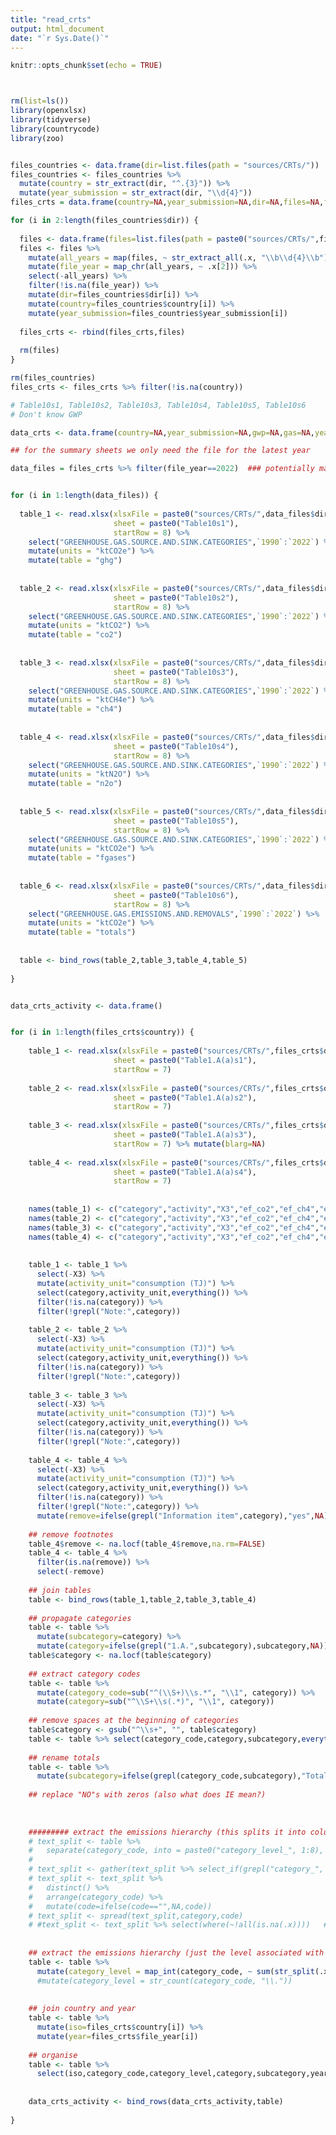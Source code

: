 ```yaml
---
title: "read_crts"
output: html_document
date: "`r Sys.Date()`"
---
```


```r
knitr::opts_chunk$set(echo = TRUE)



rm(list=ls())
library(openxlsx)
library(tidyverse)
library(countrycode)
library(zoo)



```


```r

files_countries <- data.frame(dir=list.files(path = "sources/CRTs/"))
files_countries <- files_countries %>% 
  mutate(country = str_extract(dir, "^.{3}")) %>% 
  mutate(year_submission = str_extract(dir, "\\d{4}"))
files_crts = data.frame(country=NA,year_submission=NA,dir=NA,files=NA,file_year=NA)

for (i in 2:length(files_countries$dir)) {
  
  files <- data.frame(files=list.files(path = paste0("sources/CRTs/",files_countries$dir[i])))
  files <- files %>% 
    mutate(all_years = map(files, ~ str_extract_all(.x, "\\b\\d{4}\\b")[[1]])) %>% 
    mutate(file_year = map_chr(all_years, ~ .x[2])) %>% 
    select(-all_years) %>% 
    filter(!is.na(file_year)) %>% 
    mutate(dir=files_countries$dir[i]) %>% 
    mutate(country=files_countries$country[i]) %>% 
    mutate(year_submission=files_countries$year_submission[i])
    
  files_crts <- rbind(files_crts,files)
  
  rm(files)
}

rm(files_countries)
files_crts <- files_crts %>% filter(!is.na(country))
```


```r

# Table10s1, Table10s2, Table10s3, Table10s4, Table10s5, Table10s6
# Don't know GWP

data_crts <- data.frame(country=NA,year_submission=NA,gwp=NA,gas=NA,year=NA,category=NA,value=NA)

## for the summary sheets we only need the file for the latest year

data_files = files_crts %>% filter(file_year==2022)  ### potentially make this dynamic for future updates


for (i in 1:length(data_files)) {
  
  table_1 <- read.xlsx(xlsxFile = paste0("sources/CRTs/",data_files$dir[i],"/",data_files$files[i]),
                       sheet = paste0("Table10s1"),
                       startRow = 8) %>%
    select("GREENHOUSE.GAS.SOURCE.AND.SINK.CATEGORIES",`1990`:`2022`) %>% 
    mutate(units = "ktCO2e") %>% 
    mutate(table = "ghg")
    
  
  table_2 <- read.xlsx(xlsxFile = paste0("sources/CRTs/",data_files$dir[i],"/",data_files$files[i]),
                       sheet = paste0("Table10s2"),
                       startRow = 8) %>%
    select("GREENHOUSE.GAS.SOURCE.AND.SINK.CATEGORIES",`1990`:`2022`) %>% 
    mutate(units = "ktCO2") %>% 
    mutate(table = "co2")
  
  
  table_3 <- read.xlsx(xlsxFile = paste0("sources/CRTs/",data_files$dir[i],"/",data_files$files[i]),
                       sheet = paste0("Table10s3"),
                       startRow = 8) %>%
    select("GREENHOUSE.GAS.SOURCE.AND.SINK.CATEGORIES",`1990`:`2022`) %>% 
    mutate(units = "ktCH4e") %>% 
    mutate(table = "ch4")
  
  
  table_4 <- read.xlsx(xlsxFile = paste0("sources/CRTs/",data_files$dir[i],"/",data_files$files[i]),
                       sheet = paste0("Table10s4"),
                       startRow = 8) %>%
    select("GREENHOUSE.GAS.SOURCE.AND.SINK.CATEGORIES",`1990`:`2022`) %>% 
    mutate(units = "ktN2O") %>% 
    mutate(table = "n2o")
  
  
  table_5 <- read.xlsx(xlsxFile = paste0("sources/CRTs/",data_files$dir[i],"/",data_files$files[i]),
                       sheet = paste0("Table10s5"),
                       startRow = 8) %>%
    select("GREENHOUSE.GAS.SOURCE.AND.SINK.CATEGORIES",`1990`:`2022`) %>% 
    mutate(units = "ktCO2e") %>% 
    mutate(table = "fgases")
  
  
  table_6 <- read.xlsx(xlsxFile = paste0("sources/CRTs/",data_files$dir[i],"/",data_files$files[i]),
                       sheet = paste0("Table10s6"),
                       startRow = 8) %>%
    select("GREENHOUSE.GAS.EMISSIONS.AND.REMOVALS",`1990`:`2022`) %>% 
    mutate(units = "ktCO2e") %>% 
    mutate(table = "totals")
  
  
  table <- bind_rows(table_2,table_3,table_4,table_5)
  
}



```


```r


data_crts_activity <- data.frame()


for (i in 1:length(files_crts$country)) {
  
    table_1 <- read.xlsx(xlsxFile = paste0("sources/CRTs/",files_crts$dir[i],"/",files_crts$files[i]),
                       sheet = paste0("Table1.A(a)s1"),
                       startRow = 7)
    
    table_2 <- read.xlsx(xlsxFile = paste0("sources/CRTs/",files_crts$dir[i],"/",files_crts$files[i]),
                       sheet = paste0("Table1.A(a)s2"),
                       startRow = 7)
    
    table_3 <- read.xlsx(xlsxFile = paste0("sources/CRTs/",files_crts$dir[i],"/",files_crts$files[i]),
                       sheet = paste0("Table1.A(a)s3"),
                       startRow = 7) %>% mutate(blarg=NA)
    
    table_4 <- read.xlsx(xlsxFile = paste0("sources/CRTs/",files_crts$dir[i],"/",files_crts$files[i]),
                       sheet = paste0("Table1.A(a)s4"),
                       startRow = 7)
    
    
    names(table_1) <- c("category","activity","X3","ef_co2","ef_ch4","ef_n2o","e_co2","e_ch4","e_n2o","captured_co2")
    names(table_2) <- c("category","activity","X3","ef_co2","ef_ch4","ef_n2o","e_co2","e_ch4","e_n2o","captured_co2")
    names(table_3) <- c("category","activity","X3","ef_co2","ef_ch4","ef_n2o","e_co2","e_ch4","e_n2o","captured_co2")
    names(table_4) <- c("category","activity","X3","ef_co2","ef_ch4","ef_n2o","e_co2","e_ch4","e_n2o","captured_co2")
    
    
    table_1 <- table_1 %>% 
      select(-X3) %>% 
      mutate(activity_unit="consumption (TJ)") %>% 
      select(category,activity_unit,everything()) %>% 
      filter(!is.na(category)) %>% 
      filter(!grepl("Note:",category))
    
    table_2 <- table_2 %>% 
      select(-X3) %>% 
      mutate(activity_unit="consumption (TJ)") %>% 
      select(category,activity_unit,everything()) %>% 
      filter(!is.na(category)) %>% 
      filter(!grepl("Note:",category))
    
    table_3 <- table_3 %>% 
      select(-X3) %>% 
      mutate(activity_unit="consumption (TJ)") %>% 
      select(category,activity_unit,everything()) %>% 
      filter(!is.na(category)) %>% 
      filter(!grepl("Note:",category))
    
    table_4 <- table_4 %>% 
      select(-X3) %>% 
      mutate(activity_unit="consumption (TJ)") %>% 
      select(category,activity_unit,everything()) %>% 
      filter(!is.na(category)) %>% 
      filter(!grepl("Note:",category)) %>% 
      mutate(remove=ifelse(grepl("Information item",category),"yes",NA))
    
    ## remove footnotes
    table_4$remove <- na.locf(table_4$remove,na.rm=FALSE)
    table_4 <- table_4 %>% 
      filter(is.na(remove)) %>% 
      select(-remove)
    
    ## join tables
    table <- bind_rows(table_1,table_2,table_3,table_4)
    
    ## propagate categories
    table <- table %>% 
      mutate(subcategory=category) %>% 
      mutate(category=ifelse(grepl("1.A.",subcategory),subcategory,NA))
    table$category <- na.locf(table$category)
    
    ## extract category codes
    table <- table %>% 
      mutate(category_code=sub("^(\\S+)\\s.*", "\\1", category)) %>% 
      mutate(category=sub("^\\S+\\s(.*)", "\\1", category))
    
    ## remove spaces at the beginning of categories
    table$category <- gsub("^\\s+", "", table$category)
    table <- table %>% select(category_code,category,subcategory,everything()) ##########!
    
    ## rename totals
    table <- table %>% 
      mutate(subcategory=ifelse(grepl(category_code,subcategory),"Total",subcategory))
    
    ## replace "NO"s with zeros (also what does IE mean?)
    
    
    
    ######### extract the emissions hierarchy (this splits it into columns)
    # text_split <- table %>%
    #   separate(category_code, into = paste0("category_level_", 1:8), sep = "\\.", remove = FALSE)
    # 
    # text_split <- gather(text_split %>% select_if(grepl("category_", names(.))),category,code,-category_code)
    # text_split <- text_split %>% 
    #   distinct() %>% 
    #   arrange(category_code) %>% 
    #   mutate(code=ifelse(code=="",NA,code))
    # text_split <- spread(text_split,category,code)
    # #text_split <- text_split %>% select(where(~!all(is.na(.x))))   # removes columns without codes
    
    
    ## extract the emissions hierarchy (just the level associated with each category)
    table <- table %>%
      mutate(category_level = map_int(category_code, ~ sum(str_split(.x, "\\.")[[1]] != "")))
      #mutate(category_level = str_count(category_code, "\\."))
      
    
    ## join country and year
    table <- table %>% 
      mutate(iso=files_crts$country[i]) %>% 
      mutate(year=files_crts$file_year[i])
    
    ## organise
    table <- table %>% 
      select(iso,category_code,category_level,category,subcategory,year,everything()) 
    
    
    data_crts_activity <- bind_rows(data_crts_activity,table)
    
}

```


